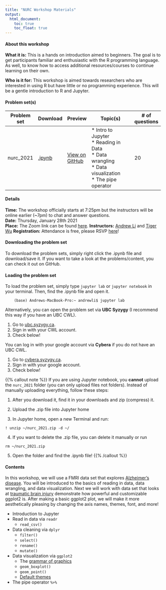```yaml
---
title: "NURC Workshop Materials"
output: 
  html_document:
    toc: true
    toc_float: true
---
```


#### About this workshop

__What it is:__ This is a hands on introduction aimed to beginners. The goal is to get participants familiar and enthusiastic with the R programming language. As well, to know how to access additional resources/courses to continue learning on their own.

__Who is it for:__ This workshop is aimed towards researchers who are interested in using R but have little or no programming experience. This will be a  gentle introduction to R and Jupyter.

#### Problem set(s)

| Problem set | Download   | Preview            | Topic(s)                                                                             | # of questions |
|-------------|------------|--------------------|--------------------------------------------------------------------------------------|----------------|
| nurc_2021   | [.ipynb](https://raw.githubusercontent.com/andr3wli/nurc-r-website/master/content/problem_sets/nurc_2021/nurc_2021.ipynb) | [View on GitHub](https://github.com/andr3wli/nurc-r-website/blob/master/content/problem_sets/nurc_2021/nurc_2021.ipynb) | * Intro to Jupyter <br>* Reading in Data<br>* Data wrangling<br>* Data visualization<br> * The pipe operator | 20             |

#### Details

__Time:__ The workshop officially starts at 7:25pm but the instructors will be online earlier (~7pm) to chat and answer questions. <br>
__Date:__ Thursday, January 28th 2021 <br>
__Place:__ The Zoom link can be found [here](https://docs.google.com/document/d/1lJyHPvEm95x79rmCJJ_T7y-FBYDSWBu77u9C_flKw3Q/edit?fbclid=IwAR3X9tTpT9hApd5i4wIOZW3YvwhncILjdpJ1bx4-0E59UKqnamXRNmbmQLY#heading=h.urw1vzli8gz5).
__Instructors:__ [Andrew Li](http://andrewcli.me) and [Tiger Wu](https://tigerthepro.github.io/TigerWu/)
__Registration:__ Attendance is free, please RSVP [here](https://docs.google.com/forms/d/e/1FAIpQLSco1157Ttx7Ml64UJlMddTQHWRV7x6JFuR1s16f6luWTUkp2A/viewform)!

#### Downloading the problem set
To download the problem sets, simply right click the .ipynb file and download/save it. If you want to take a look at the problems/content, you can check it out on GitHub.

#### Loading the problem set
To load the problem set, simply type `jupyter lab` or `jupyter notebook` in your terminal. Then, find the .ipynb file and open it. 

```
    (base) Andrews-MacBook-Pro:~ andrewli$ jupyter lab
```
Alternatively, you can open the problem set via __UBC Syzygy__ (I recommend this way if you have an UBC CWL).

1. Go to [ubc.syzygy.ca](https://ubc.syzygy.ca/).
2. Sign in with your CWL account.
3. Check below!

You can log in with your google account via __Cybera__ if you do not have an UBC CWL.

1. Go to [cybera.syzygy.ca](https://cybera.syzygy.ca).
2. Sign in with your google account.
3. Check below!

{{% callout note %}}
If you are using Jupyter notebook, you __cannot__ upload the `nurc_2021` folder (you can only upload files not folders). Instead of manually uploading everything,  follow these steps:

1. After you download it, find it in your downloads and zip (compress) it.

2. Upload the .zip file into Jupyter home

3. In Jupyter home, open a new Terminal and run:

``` 
! unzip ~/nurc_2021.zip -d ~/
```
4. If you want to delete the .zip file, you can delete it manually or run 

```
rm ~/nurc_2021.zip
```

5. Open the folder and find the .ipynb file!
{{% /callout %}}

#### Contents
In this workshop, we will use a FMRI data set that explores [Alzheimer's disease](https://www.kaggle.com/jboysen/mri-and-alzheimers). You will be introduced to the basics of reading in data, data wrangling, and data visualization. Next we will work with data set that looks at [traumatic brain injury](https://github.com/rfordatascience/tidytuesday/blob/master/data/2020/2020-03-24/readme.md) demonstrate how powerful and customizable ggplot2 is. After making a basic ggplot2 plot, we will make it more aesthetically pleasing by changing the axis names, themes, font, and more! 

* Introduction to Jupyter 
* Read in data via `readr`
  * `read_csv()`
* Data cleaning via `dplyr`
  * `filter()`
  * `select()`
  * `rename()`
  * `mutate()`
* Data visualization via `ggplot2`
  * The [grammar of graphics](https://www.amazon.ca/Grammar-Graphics-Leland-Wilkinson/dp/0387245448)
  * `geom_boxplot()`
  * `geom_point()`
  * [Default themes](https://ggplot2.tidyverse.org/reference/ggtheme.html)
* The pipe operator `%>%`
